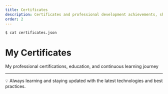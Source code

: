 ```yaml
---
title: Certificates
description: Certificates and professional development achievements, showcasing my commitment to continuous learning and expertise in the Angular ecosystem.
order: 2
---
```


<pre class="command"><code>$ cat certificates.json</code></pre>

# My Certificates

My professional certifications, education, and continuous learning journey


<Certificates />

<hr />

💡 Always learning and staying updated with the latest technologies and best practices.
